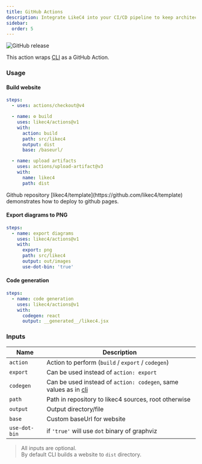 ```yaml
---
title: GitHub Actions
description: Integrate LikeC4 into your CI/CD pipeline to keep architecture diagrams up-to-date.
sidebar:
  order: 5
---
```



![GitHub release](https://img.shields.io/github/release/likec4/actions.svg)

This action wraps [CLI](/tooling/cli) as a GitHub Action.

### Usage

#### Build website

```yaml
steps:
  - uses: actions/checkout@v4

  - name: ⚙️ build
    uses: likec4/actions@v1
    with:
      action: build
      path: src/likec4
      output: dist
      base: /baseurl/

  - name: upload artifacts
    uses: actions/upload-artifact@v3
    with:
      name: likec4
      path: dist
```

<Aside type='tip'>
  Github repository [likec4/template](https://github.com/likec4/template) demonstrates how to deploy to github pages.
</Aside>


#### Export diagrams to PNG

```yaml
steps:
  - name: export diagrams
    uses: likec4/actions@v1
    with:
      export: png
      path: src/likec4
      output: out/images
      use-dot-bin: 'true'
```

#### Code generation

```yaml
steps:
  - name: code generation
    uses: likec4/actions@v1
    with:
      codegen: react
      output: __generated__/likec4.jsx
```

### Inputs

| Name          | Description                                                                                           |
| ------------- | ----------------------------------------------------------------------------------------------------- |
| `action`      | Action to perform (`build` / `export` / `codegen`)                                                    |
| `export`      | Can be used instead of `action: export`                                                               |
| `codegen`     | Can be used instead of `action: codegen`, same values as in [cli](https://likec4.dev/docs/tools/cli/) |
| `path`        | Path in repository to likec4 sources, root otherwise                                                  |
| `output`      | Output directory/file                                                                                 |
| `base`        | Custom baseUrl for website                                                                            |
| `use-dot-bin` | if `'true'` will use `dot` binary of graphviz                                                         |

> All inputs are optional.  
> By default CLI builds a website to `dist` directory.
